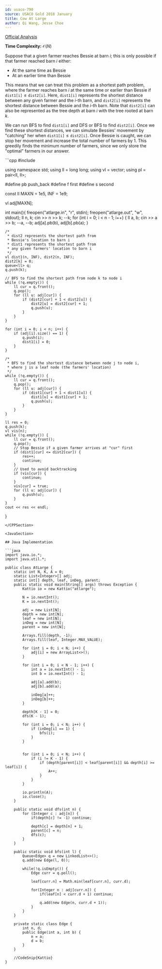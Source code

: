 ```yaml
---
id: usaco-790
source: USACO Gold 2018 January
title: Cow At Large
author: Qi Wang, Jesse Choe
---
```


[Official Analysis](http://www.usaco.org/current/data/sol_atlarge_gold_jan18.html)

**Time Complexity:** $\mathcal{O}(N)$

Suppose that a given farmer reaches Bessie at barn $i$; this is only possible if that farmer reached barn $i$ either: 

* At the same time as Bessie
* At an earlier time than Bessie

This means that we can treat this problem as a shortest path problem, where the farmer reaches barn $i$ at the same time or earlier than Bessie if $\texttt{dist1[i]} \leq \texttt{dist2[i]}$. Here, $\texttt{dist1[i]}$ represents the shortest distance between any given farmer and the $i$-th barn, and $\texttt{dist2[i]}$ represents the shortest distance between Bessie and the $i$-th barn. Note that $\texttt{dist2[i]}$ can also be represented as the tree depth at barn $i$ with the tree rooted at barn $k$.

We can run BFS to find $\texttt{dist1[i]}$ and DFS or BFS to find $\texttt{dist2[i]}$. Once we find these shortest distances, we can simulate Bessies' movement by "catching" her when $\texttt{dist1[i]} \leq \texttt{dist2[i]}$. Once Bessie is caught, we can stop her movement and increase the total number of farmers by 1. This greedily finds the minimum number of farmers, since we only store the "optimal" farmers in our answer. 

<LanguageSection>
<CPPSection>
```cpp
#include <bits/stdc++.h>

using namespace std;
using ll = long long;
using vl = vector<ll>;
using pl = pair<ll, ll>;

#define pb push_back
#define f first
#define s second

const ll MAXN = 1e5, INF = 1e9;

vl adj[MAXN];

int main(){
	freopen("atlarge.in", "r", stdin);
	freopen("atlarge.out", "w", stdout);
	ll n, k; 
	cin >> n >> k; 
	--k;
	for (int i = 0; i < n - 1; i++) {
		ll a, b; 
		cin >> a >> b; 
		--a, --b;
		adj[a].pb(b), adj[b].pb(a);
	}
	
	/* 
	 * dist2 represents the shortest path from 
	 * Bessie's location to barn i
	 * dist1 represents the shortest path from 
	 * any given farmers' location to barn i
	 */
	vl dist1(n, INF), dist2(n, INF);
	dist2[k] = 0;
	queue<ll> q; 
	q.push(k);
	
	// BFS to find the shortest path from node k to node i
	while (!q.empty()) {
		ll cur = q.front(); 
		q.pop();
		for (ll u: adj[cur]) {
			if (dist2[cur] + 1 < dist2[u]) {
				dist2[u] = dist2[cur] + 1;
				q.push(u);
			}
		}
	}
						      
	for (int i = 0; i < n; i++) {
		if (adj[i].size() == 1) {
			q.push(i);
			dist1[i] = 0;
		}
	}
	
	/* 
	 * BFS to find the shortest distance between node j to node i, 
	 * where j is a leaf node (the farmers' location)
	 */
	while (!q.empty()) {
		ll cur = q.front(); 
		q.pop();
		for (ll u: adj[cur]) {
			if (dist1[cur] + 1 < dist1[u]) {
				dist1[u] = dist1[cur] + 1;
				q.push(u);
			}
		}
	}
						      
	ll res = 0; 
	q.push(k); 
	vl vis(n);
	while (!q.empty()) {
		ll cur = q.front(); 
		q.pop();
		// Stop Bessie if a given farmer arrives at "cur" first
		if (dist1[cur] <= dist2[cur]) {
			res++;
			continue;
		}
		// Used to avoid backtracking
		if (vis[cur]) {
			continue;
		}
		vis[cur] = true;
		for (ll u: adj[cur]) {
			q.push(u);
		}
	}
	cout << res << endl;
}
```
</CPPSection>

<JavaSection>

## Java Implementation

```java
import java.io.*;
import java.util.*;

public class AtLarge {
	static int N, K, A = 0;
	static List<Integer>[] adj;
	static int[] depth, leaf, inDeg, parent;
	public static void main(String[] args) throws Exception {
		Kattio io = new Kattio("atlarge");

		N = io.nextInt();
		K = io.nextInt();

		adj = new List[N];
		depth = new int[N];
		leaf = new int[N];
		inDeg = new int[N];
		parent = new int[N];

		Arrays.fill(depth, -1);
		Arrays.fill(leaf, Integer.MAX_VALUE);

		for (int i = 0; i < N; i++) {
			adj[i] = new ArrayList<>();
		}

		for (int i = 0; i < N - 1; i++) {
			int a = io.nextInt() - 1;
			int b = io.nextInt() - 1;

			adj[a].add(b);
			adj[b].add(a);

			inDeg[a]++;
			inDeg[b]++;
		}

		depth[K - 1] = 0;
		dfs(K - 1);

		for (int i = 0; i < N; i++) {
			if (inDeg[i] == 1) {
				bfs(i);
			}
		}


		for (int i = 0; i < N; i++) {
			if (i != K - 1) {
				if (depth[parent[i]] < leaf[parent[i]] && depth[i] >= leaf[i]) {
					A++;
				}
			}
		}

		io.println(A);
		io.close();
	}

	public static void dfs(int n) {
		for (Integer c : adj[n]) {
			if(depth[c] != -1) continue;

			depth[c] = depth[n] + 1;
			parent[c] = n;
			dfs(c);
		}
	}

	public static void bfs(int l) {
		Queue<Edge> q = new LinkedList<>();
		q.add(new Edge(l, 0));

		while(!q.isEmpty()) {
			Edge curr = q.poll();

			leaf[curr.n] = Math.min(leaf[curr.n], curr.d);

			for(Integer n : adj[curr.n]) {
				if(leaf[n] < curr.d + 1) continue;

				q.add(new Edge(n, curr.d + 1));
			}
		}
	}

	private static class Edge {
		int n, d;
		public Edge(int a, int b) {
			n = a;
			d = b;
		}
	}

	//CodeSnip{Kattio}
}
```

</JavaSection>
</LanguageSection>
